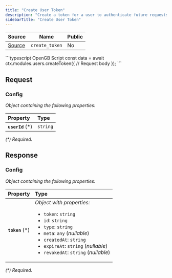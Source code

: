 ```yaml
---
title: "Create User Token"
description: "Create a token for a user to authenticate future requests."
sidebarTitle: "Create User Token"
---
```


| Source                                                                                                      | Name       | Public     |
| ----------------------------------------------------------------------------------------------------------- | ---------- | ---------- |
| [Source](https://github.com/rivet-gg/opengb-modules/tree/main/modules/users/scripts/create_token.ts) | `create_token` | No |

<RequestExample>
```typescript OpenGB Script
const data = await ctx.modules.users.createToken({
  // Request body
});
```

</RequestExample>

## Request



### Config

_Object containing the following properties:_

| Property          | Type     |
| :---------------- | :------- |
| **`userId`** (\*) | `string` |

_(\*) Required._


## Response



### Config

_Object containing the following properties:_

| Property         | Type                                                                                                                                                                                                                                                               |
| :--------------- | :----------------------------------------------------------------------------------------------------------------------------------------------------------------------------------------------------------------------------------------------------------------- |
| **`token`** (\*) | _Object with properties:_<ul><li>`token`: `string`</li><li>`id`: `string`</li><li>`type`: `string`</li><li>`meta`: `any` (_nullable_)</li><li>`createdAt`: `string`</li><li>`expireAt`: `string` (_nullable_)</li><li>`revokedAt`: `string` (_nullable_)</li></ul> |

_(\*) Required._

